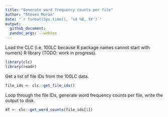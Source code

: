 ```yaml
---
title: "Generate word frequency counts per file"
author: "Steven Moran"
date: "`r format(Sys.time(), '%d %B, %Y')`"
output:
  github_document:
  pandoc_args: --webtex
---
```


Load the CLC (i.e. 100LC because R package names cannot start with numers) R library (TODO: work in progress).

```r
library(clc)
library(readr)
```

Get a list of file IDs from the 100LC data.

```r
file_ids <- clc::get_file_ids()
```

Loop through the file IDs, generate word frequency counts per file, write the output to disk.

```r
df <- clc::get_word_counts(file_ids[1])

```